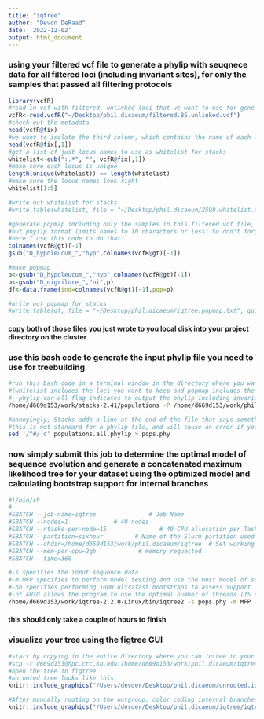 ```yaml
---
title: "iqtree"
author: "Devon DeRaad"
date: '2022-12-02'
output: html_document
---
```


### using your filtered vcf file to generate a phylip with seuqnece data for all filtered loci (including invariant sites), for only the samples that passed all filtering protocols
```r
library(vcfR)
#read in vcf with filtered, unlinked loci that we want to use for gene tree estimation
vcfR<-read.vcfR("~/Desktop/phil.dicaeum/filtered.85.unlinked.vcf")
#check out the metadata
head(vcfR@fix)
#we want to isolate the third column, which contains the name of each locus
head(vcfR@fix[,1])
#get a list of just locus names to use as whitelist for stacks
whitelist<-sub(":.*", "", vcfR@fix[,1])
#make sure each locus is unique
length(unique(whitelist)) == length(whitelist)
#make sure the locus names look right
whitelist[1:5]

#write out whitelist for stacks
#write.table(whitelist, file = "~/Desktop/phil.dicaeum/2590.whitelist.txt", quote = F, row.names = F, col.names = F)

#generate popmap including only the samples in this filtered vcf file, assigning each sample to a unique pop so that we keep all tips distinct
#but phylip format limits names to 10 characters or less! So don't forget to make population names less than 10 characters
#here I use this code to do that:
colnames(vcfR@gt)[-1]
gsub("D_hypoleucum_","hyp",colnames(vcfR@gt)[-1])

#make popmap
p<-gsub("D_hypoleucum_","hyp",colnames(vcfR@gt)[-1])
p<-gsub("D_nigrilore_","ni",p)
df<-data.frame(ind=colnames(vcfR@gt)[-1],pop=p)

#write out popmap for stacks
#write.table(df, file = "~/Desktop/phil.dicaeum/iqtree.popmap.txt", quote = F, row.names = F, col.names = F, sep = "\t")
```

#### copy both of those files you just wrote to you local disk into your project directory on the cluster

### use this bash code to generate the input phylip file you need to use for treebuilding
```bash
#run this bash code in a terminal window in the directory where you want the output to be (should be fast enough that you don't need to submit a job), specifying the path to where you ran your optimized Stacks iteration to the -P flag
#(whitelist includes the loci you want to keep and popmap includes the samples you want to keep based on filtering)
#--phylip-var-all flag indicates to output the phylip including invariant sites (best for phylogenetic reconstruction)
/home/d669d153/work/stacks-2.41/populations -P /home/d669d153/work/phil.dicaeum/stacks_n8 -O . -M iqtree.popmap.txt --whitelist 2590.whitelist.txt --phylip-var-all

#annoyingly, Stacks adds a line at the end of the file that says something like '# Stacks v2.41;  Phylip interleaved; December 02, 2022'
#this is not standard for a phylip file, and will cause an error if you try to use this file to build a tree. Luckily, you can use the following sed one-liner below to easily remove this trailing line and write the cleaned output to a new file
sed '/^#/ d' populations.all.phylip > pops.phy
```

### now simply submit this job to determine the optimal model of sequence evolution and generate a concatenated maximum likelihood tree for your dataset using the optimized model and calculating bootstrap support for internal branches
```bash
#!/bin/sh
#
#SBATCH --job-name=iqtree               # Job Name
#SBATCH --nodes=1             # 40 nodes
#SBATCH --ntasks-per-node=15               # 40 CPU allocation per Task
#SBATCH --partition=sixhour         # Name of the Slurm partition used
#SBATCH --chdir=/home/d669d153/work/phil.dicaeum/iqtree  # Set working d$
#SBATCH --mem-per-cpu=2gb            # memory requested
#SBATCH --time=360

#-s specifies the input sequence data
#-m MFP specifies to perform model testing and use the best model of sequence evolution
#-bb specifies performing 1000 ultrafast bootstraps to assess support
#-nt AUTO allows the program to use the optimal number of threads (15 specified here)
/home/d669d153/work/iqtree-2.2.0-Linux/bin/iqtree2 -s pops.phy -m MFP -bb 1000 -nt AUTO
```

#### this should only take a couple of hours to finish

### visualize your tree using the figtree GUI
```r
#start by copying in the entire directory where you ran iqtree to your local machine, e.g.,
#scp -r d669d153@hpc.crc.ku.edu:/home/d669d153/work/phil.dicaeum/iqtree /Users/devder/Desktop/phil.dicaeum/
#open the tree in figtree
#unrooted tree looks like this:
knitr::include_graphics("/Users/devder/Desktop/phil.dicaeum/unrooted.iqtree.png")

#After manually rooting on the outgroup, color coding internal branches based on bootstrap support values, adding key bootstrap values directly, and labeling clades
knitr::include_graphics("/Users/devder/Desktop/phil.dicaeum/iqtree/iqtree.png")
```


